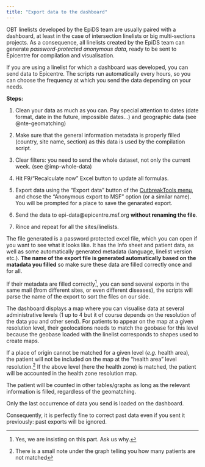 ```yaml
---
title: "Export data to the dashboard"
---
```



OBT linelists developed by the EpiDS team are usually paired with a dashboard, at least in the case of intersection linelists or big multi-sections projects. As a consequence, all linelists created by the EpiDS team can generate *password-protected anonymous data*, ready to be sent to Epicentre for compilation and visualisation.

If you are using a linelist for which a dashboard was developed, you can send data to Epicentre. The scripts run automatically every hours, so you can choose the frequency at which you send the data depending on your needs.

**Steps:**

1.	Clean your data as much as you can. Pay special attention to dates (date format, date in the future, impossible dates...) and geographic data (see @nte-geomatching)

2.	Make sure that the general information metadata is properly filled (country, site name, section) as this data is used by the compilation script.

3. Clear filters: you need to send the whole dataset, not only the current week. (see @imp-whole-data) 

4. Hit F9/"Recalculate now" Excel button to update all formulas.

5. Export data using the "Export data" button of the [OutbreakTools menu](../reference/ribbons.qmd#sec-export-data), and chose the “Anonymous export to MSF” option (or a similar name). You will be prompted for a place to save the genarated export.

6. Send the data to epi-data@epicentre.msf.org **without renaming the file**.

7. Rince and repeat for all the sites/linelists.

The file generated is a password protected excel file, which you can open if you want to see what it looks like. It has the Info sheet and patient data, as well as some automatically generated metadata (language, linelist version etc.). **The name of the export file is generated automatically based on the matadata you filled** so make sure these data are filled correctly once and for all.

If their metadata are filled correctly^[Yes, we are insisting on this part. Ask us why.], you can send several exports in the same mail (from different sites, or even different diseases), the scripts will parse the name of the export to sort the files on our side.


::: {#nte-geomatching .callout-note title="Geodata matching"}
The dashboard displays a map where you can visualise data at several administrative levels (1 up to 4 but it of course depends on the resolution of the data you and other send). For patients to appear on the map at a given resolution level, their geolocations needs to match the geobase for this level because the geobase loaded with the linelist corresponds to shapes used to create maps. 

If a place of origin cannot be matched for a given level (*e.g.* health area), the patient will not be included on the map at the "health area" level resolution.^[There is a small note under the graph telling you how many patients are not matched] If the above level (here the health zone) is matched, the patient will be accounted in the health zone resolution map. 

The patient will be counted in other tables/graphs as long as the relevant information is filled, regardless of the geomatching.
:::


:::{.callout-important #imp-whole-data}
Only the last occurrence of data you send is loaded on the dashboard.

Consequently, it is perfectly fine to correct past data even if you sent it previously: past exports will be ignored.
:::